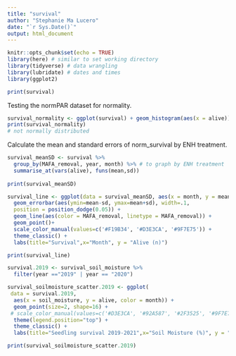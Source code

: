 ```yaml
---
title: "survival"
author: "Stephanie Ma Lucero"
date: "`r Sys.Date()`"
output: html_document
---
```


```r
knitr::opts_chunk$set(echo = TRUE)
library(here) # similar to set working directory
library(tidyverse) # data wrangling
library(lubridate) # dates and times
library(ggplot2)
```

```r
print(survival)
```
Testing the normPAR dataset for normality.
```r
survival_normality <- ggplot(survival) + geom_histogram(aes(x = alive))
print(survival_normality)
# not normally distributed
```
Calculate the mean and standard errors of norm_survival by ENH treatment.
```r

survival_meanSD <- survival %>%
  group_by(MAFA_removal, year, month) %>% # to graph by ENH treatment
  summarise_at(vars(alive), funs(mean,sd)) 
 
print(survival_meanSD)
```

```r
survival_line <- ggplot(data = survival_meanSD, aes(x = month, y = mean, group=MAFA_removal)) +
  geom_errorbar(aes(ymin=mean-sd, ymax=mean+sd), width=.1, 
  position = position_dodge(0.05)) +
  geom_line(aes(color = MAFA_removal, linetype = MAFA_removal)) +
  geom_point()+
  scale_color_manual(values=c('#F19B34', '#D3E3CA', '#9F7E75')) +
  theme_classic() +
  labs(title="Survival",x="Month", y = "Alive (n)")

print(survival_line)
```

```r
survival.2019 <- survival_soil_moisture %>% 
  filter(year =="2019" | year == "2020")  

survival_soilmoisture_scatter.2019 <- ggplot(
 data = survival.2019,
  aes(x = soil_moisture, y = alive, color = month)) +
  geom_point(size=2, shape=16) +
 # scale_color_manual(values=c('#D3E3CA', '#92A587', '#2F3525', '#9F7E75', '#B9B994', '#F19B34')) +
  theme(legend.position="top") +
  theme_classic() +
  labs(title="Seedling survival 2019-2021",x="Soil Moisture (%)", y = "Total seedling survival (#)")

print(survival_soilmoisture_scatter.2019)
```
